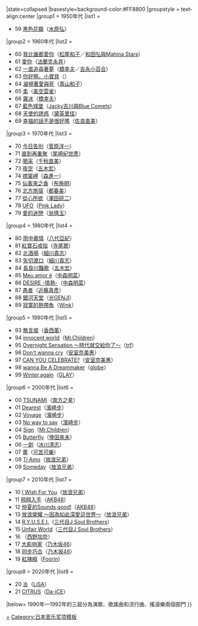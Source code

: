 {{Navbox
|bodyclass=hlist

|name = 日本唱片大獎受獎
|title = [[日本唱片大獎]]{{#if:{{{1|}}}|（{{{1|}}}）|}}
|state=<includeonly>collapsed</includeonly>
|basestyle=background-color:#FF8800
|groupstyle = text-align:center
|group1 = 1950年代
|list1 = 
*59 [[黑色花瓣]]（[[水原弘]]）
|group2 = 1960年代
|list2 = 
*60 [[我比誰都愛你]]（[[松尾和子]]／[[和田弘與Mahina Stars]]）
*61 [[愛你 (法蘭克永井)|愛你]]（[[法蘭克永井]]）
*62 [[一直追尋著夢]]（[[橋幸夫]]／[[吉永小百合]]）
*63 [[你好啊，小寶貝]]（{{lang|ja|[[梓美千代]]}}）
*64 [[凝視著愛與死]]（[[青山和子]]）
*65 [[柔 (美空雲雀歌曲)|柔]]（[[美空雲雀]]）
*66 [[霧冰 (橋幸夫)|霧冰]]（[[橋幸夫]]）
*67 [[藍色城堡]]（[[Jacky吉川與Blue Comets]]）
*68 [[天使的誘惑 (歌曲)|天使的誘惑]]（[[黛英里佳]]）
*69 [[幸福的話不是很好嗎]]（[[佐良直美]]）
|group3 = 1970年代
|list3 =
*70 [[今日告別]]（[[菅原洋一]]）
*71 [[直到再重聚 (尾崎紀世彥)|直到再重聚]]（[[尾崎紀世彥]]）
*72 [[喝采 (Chiaki Naomi)|喝采]]（[[千秋直美]]）
*73 [[夜空 (五木宏)|夜空]]（[[五木宏]]）
*74 [[襟裳岬 (森進一)|襟裳岬]]（[[森進一]]）
*75 [[仙客來之香]]（[[布施明]]）
*76 [[北方旅宿]]（[[都春美]]）
*77 [[從心所欲 (澤田研二)|從心所欲]]（[[澤田研二]]）
*78 [[UFO (Pink Lady單曲)|UFO]]（[[Pink Lady]]）
*79 [[愛的迷戀]]（[[翁倩玉]]）
|group4 = 1980年代
|list4 =  
*80 [[雨中慕情]]（[[八代亞紀]]）
*81 [[紅寶石戒指]]（[[寺尾聰]]）
*82 [[北酒場]]（[[細川貴志]]）
*83 [[矢切渡口 (細川貴志)|矢切渡口]]（[[細川貴志]]）
*84 [[長良川豔歌]]（[[五木宏]]）
*85 [[Meu amor é]]（[[中森明菜]]）
*86 [[DESIRE -情熱-]]（[[中森明菜]]）
*87 [[愚者 (單曲)|愚者]]（[[近藤真彥]]）
*88 [[銀河天堂]]（[[光GENJI]]）
*89 [[寂寞的熱帶魚]]（[[Wink (日本组合)|Wink]]）
|group5 = 1990年代
|list5 =  
{{Navbox
|bodyclass=hlist
|child
|  basestyle=background-color:#FF8800
|  group1 = 1990年—1992年
|  list1 = 
{{Navbox
|bodyclass=hlist
|child
|  basestyle=background-color:#FF8800
|  group1 = 演歌、歌謠曲
|  list1 = 
*90 [[情歌拼寫]]（[[堀內孝雄]]）
*91 [[北之大地]]（[[北島三郎]]）
*92 [[白色海峽]]（[[大月都]]）
|  group2 = 流行曲、搖滾樂
|  list2 = 
*90 [[大家來跳舞]]（[[B.B.QUEENS]]）
*91 [[有愛必勝]]（[[Kan (歌手)|KAN]]）
*92 [[只要有你在/我愛你|只要有你在]]（[[米米CLUB]]）
}}
}}
*93 [[無言坡]]（[[香西薰]]）
*94 [[innocent world]]（[[Mr.Children]]）
*95 [[Overnight Sensation ～時代就交給你了～]]（[[TRF|trf]]）
*96 [[Don't wanna cry]]（[[安室奈美惠]]）
*97 [[CAN YOU CELEBRATE?]]（[[安室奈美惠]]）
*98 [[wanna Be A Dreammaker]]（[[globe]]）
*99 [[Winter,again]]（[[GLAY]]）
|group6 = 2000年代
|list6 = 
*00 [[海嘯 (單曲)|TSUNAMI]]（[[南方之星]]）
*01 [[Dearest (濱崎步單曲)|Dearest]]（[[濱崎步]]）
*02 [[Voyage]]（[[濱崎步]]）
*03 [[No way to say]]（[[濱崎步]]）
*04 [[Sign (Mr.Children單曲)|Sign]]（[[Mr.Children]]）
*05 [[Butterfly (倖田來未單曲)|Butterfly]]（[[倖田來未]]）
*06 [[一劍]]（[[冰川清志]]）
*07 [[蕾 (可苦可樂單曲)|蕾]]（[[可苦可樂]]）
*08 [[The Birthday ～我愛你～|Ti Amo]]（[[放浪兄弟]]）
*09 [[THE MONSTER ～Someday～|Someday]]（[[放浪兄弟]]）
|group7 = 2010年代
|list7 = 
*10 [[I Wish For You]]（[[放浪兄弟]]）
*11 [[飛翔入手]]（[[AKB48]]）
*12 [[仲夏的Sounds good!]]（[[AKB48]]） 
*13 [[放浪榮耀 ～因為如此深愛這世界～]]（[[放浪兄弟]]）
*14 [[R.Y.U.S.E.I.]]（[[J Soul Brothers|三代目J Soul Brothers]]）
*15 [[Unfair World]]（[[J Soul Brothers|三代目J Soul Brothers]]）
*16 {{link-ja|喜欢你的理由|あなたの好きなところ}}（[[西野加奈]]）
*17 [[大影响家]]（[[乃木坂46]]）
*18 [[同步巧合]]（[[乃木坂46]]）
*19 [[紅辣椒 (單曲)|紅辣椒]]（[[Foorin]]）
|group8 = 2020年代
|list8 = 
*20 [[炎 (歌曲)|炎]]（[[LiSA]]）
*21 [[CITRUS]]（[[Da-iCE]]）
|below= 1990年—1992年的三屆分為演歌、歌謠曲和流行曲、搖滾樂兩個部門
}}<noinclude>
[[Category:日本唱片大獎|+]]
[[Category:日本音乐奖项模板]]
</noinclude>
